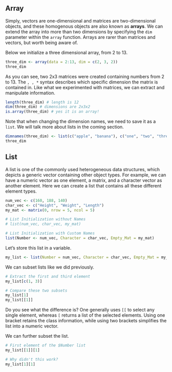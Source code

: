 ## Array {#array}

Simply, vectors are one-dimensional and matrices are two-dimensional objects, and these homogenous objects are also known as **arrays**. We can extend the array into more than two dimensions by specifying the `dim` parameter within the `array` function. Arrays are rarer than matrices and vectors, but worth being aware of.

Below we initialize a three dimensional array, from 2 to 13. 
```r
three_dim <- array(data = 2:13, dim = c(2, 3, 2))
three_dim
```

As you can see, two 2x3 matrices were created containing numbers from 2 to 13. The `, , *` syntax describes which specific dimension the matrix is contained in. 
Like what we experimented with matrices, we can extract and manipulate information. 

```r
length(three_dim) # length is 12 
dim(three_dim) # dimensions are 2x3x2
is.array(three_dim) # yes it is an array!
```

Note that when changing the dimension names, we need to save it as a `list`. We will talk more about lists in the coming section. 

```r
dimnames(three_dim) <- list(c("apple", "banana"), c("one", "two", "three"), c("Walmart", "Costco")) # feel free to make 
three_dim
```


## List

A list is one of the commonly used heterogeneous data structures, which depicts a generic vector containing other object types. For example, we can have a numeric vector as one element, a matrix, and a character vector as another element. Here we can create a list that contains all these different element types. 

```r
num_vec <- c(160, 188, 140)
char_vec <- c("Height", "Weight", "Length")
my_mat <- matrix(0, nrow = 5, ncol = 5)

# List Initialization without Names 
# list(num_vec, char_vec, my_mat)

# List Initialization with Custom Names 
list(Number <- num_vec, Character = char_vec, Empty_Mat = my_mat)
```

Let's store this list in a variable. 

```r
my_list <- list(Number = num_vec, Character = char_vec, Empty_Mat = my_mat)
```

We can subset lists like we did previously. 

```r
# Extract the first and third element 
my_list[c(1, 3)]

# Compare these two subsets  
my_list[1]
my_list[[1]]
```

Do you see what the difference is? One generally uses `[[` to select any single element, whereas `[` returns a list of the selected elements. Using one bracket retains the class information, while using two brackets simplifies the list into a numeric vector. 

We can further subset the list. 

```r
# First element of the $Number list 
my_list[[1]][1]

# Why didn't this work? 
my_list[1][1]
```

